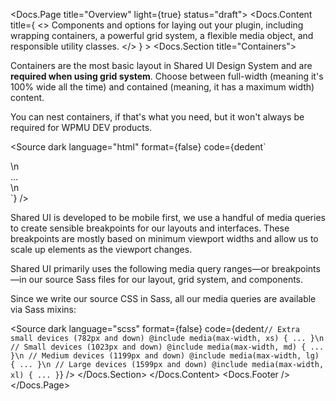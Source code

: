 
<Meta title="SUI/CSS Framework/Layout/Overview" />

<Docs.Page title="Overview" light={true} status="draft">
	<Docs.Content
		title={
			<>
				Components and options for laying out your plugin, including
				wrapping containers, a powerful grid system, a flexible media
				object, and responsible utility classes.
			</>
		}
	>
		<Docs.Section title="Containers">
			<p>
				Containers are the most basic layout in Shared UI Design System
				and are <strong>required when using grid system</strong>. Choose
				between full-width (meaning it's 100% wide all the time) and
				contained (meaning, it has a maximum width) content.
			</p>
			<p>
				You can nest containers, if that's what you need, but it won't
				always be required for WPMU DEV products.
			</p>
			<Source
				dark
				language="html"
				format={false}
				code={dedent`
<div class="sui-layout">\n
	<div class="sui-layout__content"> ... </div>\n
</div>
	`}
			/>
		</Docs.Section>
		<Docs.Section title="Responsive Breakpoints">
			<p>Shared UI is developed to be mobile first, we use a handful of media queries to create sensible breakpoints for our layouts and interfaces. These breakpoints are mostly based on minimum viewport widths and allow us to scale up elements as the viewport changes.</p>
			<p>Shared UI primarily uses the following media query ranges—or breakpoints—in our source Sass files for our layout, grid system, and components.</p>
			<p>Since we write our source CSS in Sass, all our media queries are available via Sass mixins:</p>
			<Source
	dark
	language="scss"
	format={false}
	code={dedent`
// Small devices (783px and up)
@include media(min-width, sm) { ... }\n
// Medium devices (1024px and up)
@include media(min-width, md) { ... }\n
// Large devices (1200px and up)
@include media(min-width, lg) { ... }\n
// Extra large devices (1600 and up)
@include media(min-width, xl) { ... }
	`}
/>

<Source
	dark
	language="scss"
	format={false}
	code={dedent`
// Extra small devices (782px and down)
@include media(max-width, xs) { ... }\n
// Small devices (1023px and down)
@include media(max-width, md) { ... }\n
// Medium devices (1199px and down)
@include media(max-width, lg) { ... }\n
// Large devices (1599px and down)
@include media(max-width, xl) { ... }
	`}
/>
		</Docs.Section>
	</Docs.Content>
	<Docs.Footer />
</Docs.Page>
